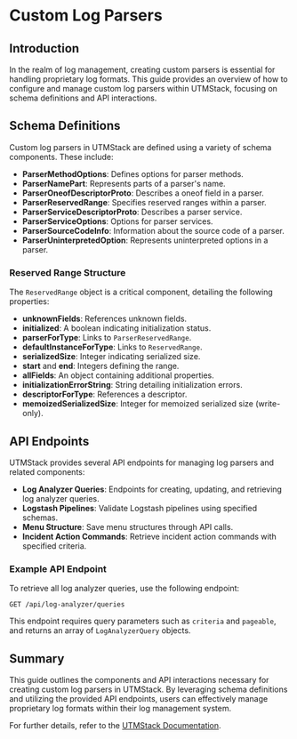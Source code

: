 # Custom Log Parsers

## Introduction

In the realm of log management, creating custom parsers is essential for handling proprietary log formats. This guide provides an overview of how to configure and manage custom log parsers within UTMStack, focusing on schema definitions and API interactions.

## Schema Definitions

Custom log parsers in UTMStack are defined using a variety of schema components. These include:

- **ParserMethodOptions**: Defines options for parser methods.
- **ParserNamePart**: Represents parts of a parser's name.
- **ParserOneofDescriptorProto**: Describes a oneof field in a parser.
- **ParserReservedRange**: Specifies reserved ranges within a parser.
- **ParserServiceDescriptorProto**: Describes a parser service.
- **ParserServiceOptions**: Options for parser services.
- **ParserSourceCodeInfo**: Information about the source code of a parser.
- **ParserUninterpretedOption**: Represents uninterpreted options in a parser.

### Reserved Range Structure

The `ReservedRange` object is a critical component, detailing the following properties:

- **unknownFields**: References unknown fields.
- **initialized**: A boolean indicating initialization status.
- **parserForType**: Links to `ParserReservedRange`.
- **defaultInstanceForType**: Links to `ReservedRange`.
- **serializedSize**: Integer indicating serialized size.
- **start** and **end**: Integers defining the range.
- **allFields**: An object containing additional properties.
- **initializationErrorString**: String detailing initialization errors.
- **descriptorForType**: References a descriptor.
- **memoizedSerializedSize**: Integer for memoized serialized size (write-only).

## API Endpoints

UTMStack provides several API endpoints for managing log parsers and related components:

- **Log Analyzer Queries**: Endpoints for creating, updating, and retrieving log analyzer queries.
- **Logstash Pipelines**: Validate Logstash pipelines using specified schemas.
- **Menu Structure**: Save menu structures through API calls.
- **Incident Action Commands**: Retrieve incident action commands with specified criteria.

### Example API Endpoint

To retrieve all log analyzer queries, use the following endpoint:

```http
GET /api/log-analyzer/queries
```

This endpoint requires query parameters such as `criteria` and `pageable`, and returns an array of `LogAnalyzerQuery` objects.

## Summary

This guide outlines the components and API interactions necessary for creating custom log parsers in UTMStack. By leveraging schema definitions and utilizing the provided API endpoints, users can effectively manage proprietary log formats within their log management system.

For further details, refer to the [UTMStack Documentation](https://documentation.utmstack.com/v10/Getting%20started/introduction).
